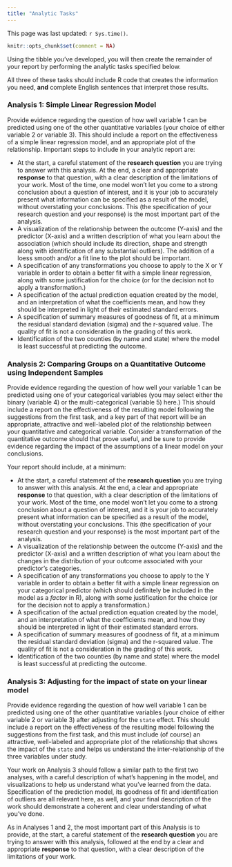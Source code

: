 ---
title: "Analytic Tasks"
---

This page was last updated: `r Sys.time()`.

```{r setup, include=FALSE}
knitr::opts_chunk$set(comment = NA)
```

Using the tibble you've developed, you will then create the remainder of your report by performing the analytic tasks specified below.

All three of these tasks should include R code that creates the information you need, **and** complete English sentences that interpret those results.

### Analysis 1: Simple Linear Regression Model

Provide evidence regarding the question of how well variable 1 can be predicted using one of the other quantitative variables (your choice of either variable 2 or variable 3). This should include a report on the effectiveness of a simple linear regression model, and an appropriate plot of the relationship. Important steps to include in your analytic report are:

- At the start, a careful statement of the **research question** you are trying to answer with this analysis. At the end, a clear and appropriate **response** to that question, with a clear description of the limitations of your work. Most of the time, one model won't let you come to a strong conclusion about a question of interest, and it is your job to accurately present what information can be specified as a result of the model, without overstating your conclusions. This (the specification of your research question and your response) is the most important part of the analysis.
- A visualization of the relationship between the outcome (Y-axis) and the predictor (X-axis) and a written description of what you learn about the association (which should include its direction, shape and strength along with identification of any substantial outliers). The addition of a loess smooth and/or a fit line to the plot should be important.
- A specification of any transformations you choose to apply to the X or Y variable in order to obtain a better fit with a simple linear regression, along with some justification for the choice (or for the decision not to apply a transformation.)
- A specification of the actual prediction equation created by the model, and an interpretation of what the coefficients mean, and how they should be interpreted in light of their estimated standard errors.
- A specification of summary measures of goodness of fit, at a minimum the residual standard deviation (sigma) and the r-squared value. The quality of fit is not a consideration in the grading of this work.
- Identification of the two counties (by name and state) where the model is least successful at predicting the outcome.

### Analysis 2: Comparing Groups on a Quantitative Outcome using Independent Samples

Provide evidence regarding the question of how well your variable 1 can be predicted using one of your categorical variables (you may select either the binary (variable 4) or the multi-categorical (variable 5) here.) This should include a report on the effectiveness of the resulting model following the suggestions from the first task, and a key part of that report will be an appropriate, attractive and well-labeled plot of the relationship between your quantitative and categorical variable. Consider a transformation of the quantitative outcome should that prove useful, and be sure to provide evidence regarding the impact of the assumptions of a linear model on your conclusions.

Your report should include, at a minimum:

- At the start, a careful statement of the **research question** you are trying to answer with this analysis. At the end, a clear and appropriate **response** to that question, with a clear description of the limitations of your work. Most of the time, one model won't let you come to a strong conclusion about a question of interest, and it is your job to accurately present what information can be specified as a result of the model, without overstating your conclusions. This (the specification of your research question and your response) is the most important part of the analysis.
- A visualization of the relationship between the outcome (Y-axis) and the predictor (X-axis) and a written description of what you learn about the changes in the distribution of your outcome associated with your predictor's categories. 
- A specification of any transformations you choose to apply to the Y variable in order to obtain a better fit with a simple linear regression on your categorical predictor (which should definitely be included in the model as a *factor* in R), along with some justification for the choice (or for the decision not to apply a transformation.)
- A specification of the actual prediction equation created by the model, and an interpretation of what the coefficients mean, and how they should be interpreted in light of their estimated standard errors.
- A specification of summary measures of goodness of fit, at a minimum the residual standard deviation (sigma) and the r-squared value. The quality of fit is not a consideration in the grading of this work.
- Identification of the two counties (by name and state) where the model is least successful at predicting the outcome.

### Analysis 3: Adjusting for the impact of state on your linear model

Provide evidence regarding the question of how well variable 1 can be predicted using one of the other quantitative variables (your choice of either variable 2 or variable 3) after adjusting for the `state` effect. This should include a report on the effectiveness of the resulting model following the suggestions from the first task, and this must include (of course) an attractive, well-labeled and appropriate plot of the relationship that shows the impact of the `state` and helps us understand the inter-relationship of the three variables under study.

Your work on Analysis 3 should follow a similar path to the first two analyses, with a careful description of what's happening in the model, and visualizations to help us understand what you've learned from the data. Specification of the prediction model, its goodness of fit and identification of outliers are all relevant here, as well, and your final description of the work should demonstrate a coherent and clear understanding of what you've done.

As in Analyses 1 and 2, the most important part of this Analysis is to provide, at the start, a careful statement of the **research question** you are trying to answer with this analysis, followed at the end by a clear and appropriate **response** to that question, with a clear description of the limitations of your work. 